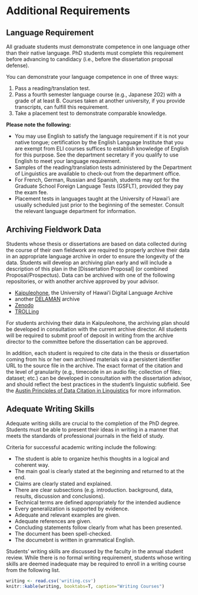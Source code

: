 # Additional Requirements

## Language Requirement

All graduate students must demonstrate competence in one language other than their native language. PhD students must complete this requirement before advancing to candidacy (i.e., before the dissertation proposal defense).

You can demonstrate your language competence in one of three ways:

1.  Pass a reading/translation test.
2.  Pass a fourth semester language course (e.g., Japanese 202) with a grade of at least B. Courses taken at another university, if you provide transcripts, can fulfill this requirement.
3.  Take a placement test to demonstrate comparable knowledge.

**Please note the following:**

-   You may use English to satisfy the language requirement if it is not your native tongue; certification by the English Language Institute that you are exempt from ELI courses suffices to establish knowledge of English for this purpose. See the department secretary if you qualify to use English to meet your language requirement.
-   Samples of the reading/translation tests administered by the Department of Linguistics are available to check-out from the department office.
-   For French, German, Russian and Spanish, students may opt for the Graduate School Foreign Language Tests (GSFLT), provided they pay the exam fee.
-   Placement tests in languages taught at the University of Hawai'i are usually scheduled just prior to the beginning of the semester. Consult the relevant language department for information.

## Archiving Fieldwork Data  {#archiving}

Students whose thesis or dissertations are based on data collected during the course of their own fieldwork are required to properly archive their data in an appropriate language archive in order to ensure the longevity of the data. Students will develop an archiving plan early and will include a description of this plan in the [Dissertation Proposal] (or combined Proposal/Prospectus). Data can be archived with one of the following repositories, or with another archive approved by your advisor.

-   [Kaipuleohone](https://hdl.handle.net/10125/4250), the University of Hawai'i Digital Language Archive
-   another [DELAMAN](http://www.delaman.org) archive
-   [Zenodo](http://zenodo.org)
-   [TROLLing](https://trolling.uit.no/)

For students archiving their data in Kaipuleohone, the archiving plan should be developed in consultation with the current archive director. All students will be required to submit proof of deposit in writing from the archive director to the committee before the dissertation can be approved.

In addition, each student is required to cite data in the thesis or dissertation coming from his or her own archived materials via a persistent identifier URL to the source file in the archive. The exact format of the citation and the level of granularity (e.g., timecode in an audio file; collection of files; dataset; etc.) can be developed in consultation with the dissertation advisor, and should reflect the best practices in the student's linguistic subfield. See the [Austin Principles of Data Citation in Linguistics](https://site.uit.no/linguisticsdatacitation/) for more information.

## Adequate Writing Skills {#writing}

Adequate writing skills are crucial to the completion of the PhD degree. Students must be able to present their ideas in writing in a manner that meets the standards of professional journals in the field of study.

Criteria for successful academic writing include the following:

-   The student is able to organize her/his thoughts in a logical and coherent way.
-   The main goal is clearly stated at the beginning and returned to at the end.
-   Claims are clearly stated and explained.
-   There are clear subsections (e.g. introduction. background, data, results, discussion and conclusions).
-   Technical terms are defined appropriately for the intended audience
-   Every generalization is supported by evidence.
-   Adequate and relevant examples are given.
-   Adequate references are given.
-   Concluding statements follow clearly from what has been presented.
-   The document has been spell-checked.
-   The documebnt is written in grammatical English.

Students' writing skills are discussed by the faculty in the annual student review. While there is no formal writing requirement, students whose writing skills are deemed inadequate may be required to enroll in a writing course from the following list.

```r
writing <- read.csv('writing.csv')
knitr::kable(writing, booktabs=T, caption="Writing Courses")
```
